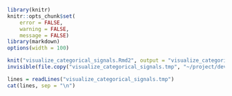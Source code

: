 <!--
%\VignetteEngine{knitr}
%\VignetteIndexEntry{2. Visualize Categorical Signals}
-->


```r
library(knitr)
knitr::opts_chunk$set(
    error = FALSE,
    warning = FALSE,
    message = FALSE)
library(markdown)
options(width = 100)
```


```r
knit("visualize_categorical_signals.Rmd2", output = "visualize_categorical_signals.tmp", quiet = TRUE)
invisible(file.copy("visualize_categorical_signals.tmp", "~/project/development/EnrichedHeatmap/vignettes/visualize_categorical_signals.tmp", overwrite = TRUE))
```

```r
lines = readLines("visualize_categorical_signals.tmp")
cat(lines, sep = "\n")
```